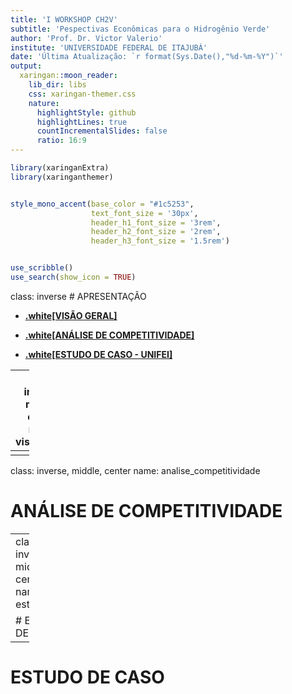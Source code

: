 ```yaml
---
title: 'I WORKSHOP CH2V'
subtitle: 'Pespectivas Econômicas para o Hidrogênio Verde'
author: 'Prof. Dr. Victor Valerio'
institute: 'UNIVERSIDADE FEDERAL DE ITAJUBÁ'
date: 'Última Atualização: `r format(Sys.Date(),"%d-%m-%Y")`'
output:
  xaringan::moon_reader:
    lib_dir: libs
    css: xaringan-themer.css
    nature:
      highlightStyle: github
      highlightLines: true
      countIncrementalSlides: false
      ratio: 16:9
---
```



```r


library(xaringanExtra)
library(xaringanthemer)


style_mono_accent(base_color = "#1c5253",
                  text_font_size = '30px',
                  header_h1_font_size = '3rem',
                  header_h2_font_size = '2rem',
                  header_h3_font_size = '1.5rem')


use_scribble()
use_search(show_icon = TRUE)


```


class: inverse
# APRESENTAÇÃO


- [**.white[VISÃO GERAL]**](#visao_geral)


- [**.white[ANÁLISE DE COMPETITIVIDADE]**](#analise_competitividade)


- [**.white[ESTUDO DE CASO - UNIFEI]**](#estudo_caso)


---
class: inverse, middle, center
name: visao_geral


# VISÃO GERAL


---
<div style="text-align: justify">
# VISÃO GERAL


---
class: inverse, middle, center
name: analise_competitividade


# ANÁLISE DE COMPETITIVIDADE


---
<div style="text-align: justify">
# ANÁLISE DE COMPETITIVIDADE


---
class: inverse, middle, center
name: estudo_caso


# ESTUDO DE CASO


---
<div style="text-align: justify">
# ESTUDO DE CASO
